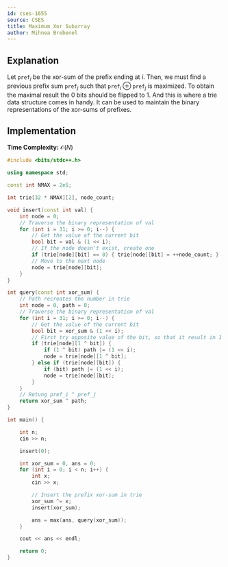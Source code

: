 ```yaml
---
id: cses-1655
source: CSES
title: Maximum Xor Subarray
author: Mihnea Brebenel
---
```


## Explanation

Let $\texttt{pref}_i$ be the xor-sum of the prefix ending at $i$. Then, we must find a previous prefix sum
$\texttt{pref}_j$ such that $\texttt{pref}_i \oplus \texttt{pref}_j$ is maximized. To obtain the maximal result
the $0$ bits should be flipped to $1$. And this is where a trie data structure comes in handy. It can be used
to maintain the binary representations of the xor-sums of prefixes.

## Implementation

**Time Complexity:** $\mathcal{O}(N)$

<LanguageSection>
<CPPSection>

```cpp
#include <bits/stdc++.h>

using namespace std;

const int NMAX = 2e5;

int trie[32 * NMAX][2], node_count;

void insert(const int val) {
	int node = 0;
	// Traverse the binary representation of val
	for (int i = 31; i >= 0; i--) {
		// Get the value of the current bit
		bool bit = val & (1 << i);
		// If the node doesn't exist, create one
		if (trie[node][bit] == 0) { trie[node][bit] = ++node_count; }
		// Move to the next node
		node = trie[node][bit];
	}
}

int query(const int xor_sum) {
	// Path recreates the number in trie
	int node = 0, path = 0;
	// Traverse the binary representation of val
	for (int i = 31; i >= 0; i--) {
		// Get the value of the current bit
		bool bit = xor_sum & (1 << i);
		// First try opposite value of the bit, so that it result in 1 in xor
		if (trie[node][1 ^ bit]) {
			if (1 ^ bit) path |= (1 << i);
			node = trie[node][1 ^ bit];
		} else if (trie[node][bit]) {
			if (bit) path |= (1 << i);
			node = trie[node][bit];
		}
	}
	// Retung pref_i ^ pref_j
	return xor_sum ^ path;
}

int main() {

	int n;
	cin >> n;

	insert(0);

	int xor_sum = 0, ans = 0;
	for (int i = 0; i < n; i++) {
		int x;
		cin >> x;

		// Insert the prefix xor-sum in trie
		xor_sum ^= x;
		insert(xor_sum);

		ans = max(ans, query(xor_sum));
	}

	cout << ans << endl;

	return 0;
}
```

</CPPSection>
</LanguageSection>
